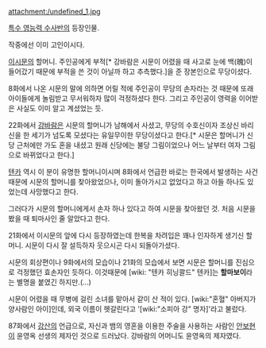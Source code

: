 attachment:/undefined_1.jpg

[[특수 영능력 수사반]]의 등장인물. 

작중에선 이미 고인이시다.

[[이시문]]의 할머니. 주인공에게 부적[* 강바람은 시문이 어렸을 때 사고로 눈에 백(魄)이 들어갔기 때문에 부적을 쓴 것이 아닐까 하고 추측했다.]을 준 장본인으로 무당이셨다.

8화에서 나온 시문의 말에 의하면 어릴 적에 주인공이 무당의 손자라는 것 때문에 또래 아이들에게 놀림받고 무서워하자 많이 걱정하셨다 한다. 그리고 주인공이 영력을 이어받은 사실도 이미 알고 계셨었는 듯.

22화에서 [[강바람]]은 시문의 할머니가 남해에서 사셨고, 무당의 수호신이자 조상신 바리신을 한 세기가 넘도록 모셨다는 유일무이한 무당이셨다고 한다.[* 시문은 할머니가 신당 근처에만 가도 혼을 내셨고 원래 신당에는 불당 그림이었으나 어느 날부터 여자 그림으로 바뀌었다고 한다.]

[[텐카 히닝콸드|텐카]] 역시 이 분이 유명한 할머니이시며 8화에서 언급한 바로는 한국에서 발생하는 사건 때문에 시문의 할머니를 찾아왔었으나, 이미 돌아가시고 없었다고 하고 아들 하나도 있었는데 사망했다고 한다.

그러다가 시문의 할머니에게서 손자 하나 있다고 하여 시문을 찾아왔던 것. 처음 시문을 봤을 때 퇴마사인 줄 알았다고 한다.

21화에서 이시문의 앞에 다시 등장하였는데 한복을 차려입은 꽤나 인자하게 생기신 할머니. 시문이 다시 잘 설득하자 웃으시곤 다시 되돌아가셨다.

시문의 회상편이나 9화에서의 모습이나 21화의 모습에서 보면 시문은 할머니를 진심으로 걱정했던 효손자인 듯하다. 이것때문에 [wiki: "텐카 히닝콸드" 텐카]는 '''할마보이'''라는 별명을 붙였긴 하지만.(…) 

시문이 어렸을 때 무병에 걸린 소녀를 맡아서 같이 산 적이 있다. [wiki:"혼혈" 아버지가 양사람인 아이]인데, 외국 이름이 헷갈린다고 '[wiki:"소피아 강" 명자]'라고 불렀다.

87화에서 [[강산(특수 영능력 수사반)|강산]]의 언급으로, 자신과 뱀의 영혼을 이용한 주술을 사용하는 사람인 [[안보현]]이 윤영옥 선생의 제자인 것으로 드러났다. 강바람의 어머니도 윤영옥의 제자였다.
